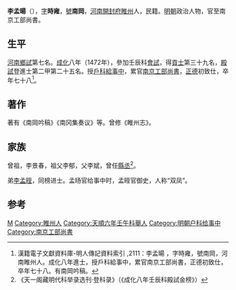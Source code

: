 {{Otheruses|other=名为李时雍的其他人物|李时雍}}
{{明清人物信息框
| 姓名 = 李孟暘
| 原名 =
| 圖片名稱 = 李孟暘.jpg
| 圖片大小 = 200px
| 圖片說明 = 《[[竹園壽集圖|竹園壽集圖]]》之李孟暘像，明[[呂紀|呂紀]]、[[呂文英|呂文英]]合繪<br>現藏[[北京故宮博物院|北京故宮博物院]]
 |最高職務 = 南京工部尚書
| 國家 = 大明
| 爵位 =
| 籍貫 = [[河南承宣佈政使司|河南]][[開封府|開封府]][[睢州|睢州]]
| 族裔 = 漢族
| 旗籍 = 
| 字號 = 字時雍，號南岡
| 諡號 = 
| 出生日期 = [[宣德|宣德]]八年（1433年）
| 出生地點 = [[河南承宣佈政使司|河南]][[睢州|睢州]]
| 逝世日期 = [[正德_(明朝)|正德]]八年（1509年）
| 逝世地點 = [[河南承宣佈政使司|河南]][[睢州|睢州]]
| 墓葬 =
| 配偶 =
| 親屬 = 弟 [[李孟晊|李孟晊]]
| 出身 = *成化八年壬辰科進士出身
| 經歷 = 
| 著作 =
}}

'''李孟暘'''（{{bd|1433年||1509年||Li李}}），[[表字|字]]'''時雍'''，[[號|號]]'''南岡'''，[[河南|河南]][[開封府|開封府]][[睢州|睢州]]人，民籍。[[明朝|明朝]]政治人物，官至南京工部尚書。

==生平==
[[河南|河南]][[鄉試|鄉試]]第七名。[[成化|成化]]八年（1472年），參加壬辰科[[會試|會試]]，得[[貢士|貢士]]第三十九名，[[殿試|殿試]]登進士第二甲第二十五名。授[[戶科|戶科]][[給事中|給事中]]，累官[[南京工部尚書|南京工部尚書]]，[[正德_(明朝)|正德]]初致仕，卒年七十八<ref>漢籍電子文獻資料庫-明人傳記資料索引 ,2111：李孟暘 ，字時雍，號南岡，河南睢州人。成化八年進士，授戶科給事中，累官南京工部尚書，正德初致仕，卒年七十八。有南岡吟稿。</ref>。

==著作==
著有《南岡吟稿》《南冈集奏议》等。曾修《睢州志》。

==家族==
曾祖，李景春，祖父李郁，父李斌，曾任[[縣丞|縣丞]]<ref>《天一阁藏明代科举录选刊·登科录》（《成化八年壬辰科殿試金榜》）</ref>。

弟[[李孟晊|李孟晊]]，同榜进士。孟旸官给事中时，孟晊官御史，人称“双凤”。

==参考==
{{reflist}}

{{成化八年壬辰科殿試金榜}}

{{Authority control}}

{{DEFAULTSORT:Li李}}
[[Category:李姓|M]]
[[Category:睢州人|Category:睢州人]]
[[Category:天順六年壬午科舉人|Category:天順六年壬午科舉人]]
[[Category:明朝户科给事中|Category:明朝户科给事中]]
[[Category:南京工部尚書|Category:南京工部尚書]]


{{明朝人物小作品}}
